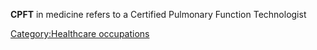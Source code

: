 '''CPFT''' in medicine refers to a Certified Pulmonary Function Technologist

[[Category:Healthcare occupations]]
{{med-stub}}